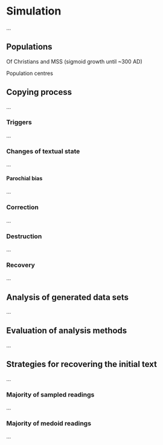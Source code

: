 # Simulation

...

## Populations

Of Christians and MSS (sigmoid growth until ~300 AD)

Population centres

## Copying process

...

### Triggers

...

### Changes of textual state

...

#### Parochial bias

...

### Correction

...

### Destruction

...

### Recovery

...

## Analysis of generated data sets

...

## Evaluation of analysis methods

...

## Strategies for recovering the initial text

...

### Majority of sampled readings

...

### Majority of medoid readings

...
